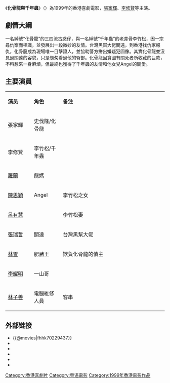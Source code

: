{{Infobox Film
| name = 化骨龍與千年蟲
| original_name = ''{{lang|en|He Is My Enemy, Partner and Father-in-law}}''
| director = [[張敏_(導演)|張敏]]
| producer = [[李修賢|李修賢]]
| producer_2 = 彭立威
| writer = 張敏、羅麗礽
| starring = [[張家輝|張家輝]]<br>[[李修賢|李修賢]]<br>[[羅蘭_(香港)|羅蘭]]
| music = [[韋啟良|韋啟良]]
| cinematography = [[鄺庭和|鄺庭和]]
| editing = [[林安兒|林安兒]]
| production_company = 金馬娛樂有限公司<br>[[最佳拍檔有限公司|最佳拍檔有限公司]]
| released = {{HK}} {{film date|1999|11|5}}
| runtime = 91 分钟
| country = 香港
| language = [[粵語|粵語]]
| imdb_id = tt0229437
}}

《'''化骨龍與千年蟲'''》（{{lang-en|''He Is My Enemy, Partner and Father-in-law''}}）為1999年的香港喜劇電影，[[張家輝|張家輝]]、[[李修賢|李修賢]]等主演。

== 劇情大綱 ==
一名綽號“化骨龍”的三四流古惑仔，與一名綽號“千年蟲”的老差骨李竹松，因一宗尋仇案而相識，並發展出一段微妙的友情。台灣黑幫大佬關遠，到香港找仇家報仇，化骨龍成為現場唯一目擊證人，並協助警方拼出嫌疑犯圖像。其實化骨龍並沒見過關遠的容貌，只是匆匆看過他的臀部。化骨龍因貪圖有關死者所收藏的巨款，不料惹來一身麻煩，但最終也獲得了千年蟲的友情和他女兒Angel的關愛。

== 主要演員 ==
{|class="wikitable " width="60%"
|- style="background:cornflowerblue; color:white" align=center
|style="width:10%"|'''演员'''||style="width:10%"|'''角色'''||style="width:40%"|'''备注'''
|-
| 張家輝 || 史伐隆/化骨龍 ||
|-
| 李修賢 || 李竹松/千年蟲 ||
|-
| [[羅蘭_(香港)|羅蘭]] || 龍媽 ||
|-
| [[陳思穎|陳思穎]] || Angel || 李竹松之女
|-
| [[呂有慧|呂有慧]] ||  || 李竹松妻
|-
| [[張瑞哲|張瑞哲]] || 關遠 || 台灣黑幫大佬
|-
| [[林雪|林雪]] || 肥豬王 || 欺負化骨龍的債主
|-
| [[李耀明|李耀明]] || 一山哥 || 
|-
| [[林子善|林子善]] || 電腦維修人員 || 客串
|}

==外部链接==
*{{@movies|fhhk70229437}}
*{{douban}}
*{{Mtime|23926}}
*{{rotten-tomatoes|he_is_my_enemy_partner_and_fatherinlaw}}
*{{hkmdb title|8537}}
*{{imdb title|0229437}}

{{張家輝}}
[[Category:香港喜劇片|Category:香港喜劇片]]
[[Category:粤语電影|Category:粤语電影]]
[[Category:1999年香港電影作品|Category:1999年香港電影作品]]